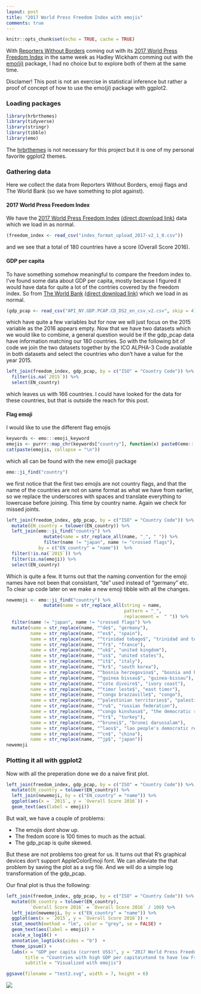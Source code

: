 ```yaml
---
layout: post
title: "2017 World Press Freedom Index with emojis"
comments: true
---
```


```r
knitr::opts_chunk$set(echo = TRUE, cache = TRUE)
```

With [Reporters Without Borders](https://rsf.org/en) coming out with its [2017 World Press Freedom Index](https://rsf.org/en/ranking/2017) in the same week as Hadley Wickham comming out with the [emo(ji)](https://github.com/hadley/emo) package, I had no choice but to explore both of them at the same time.  

Disclamer! This post is not an exercise in statistical inference but rather a proof of concept of how to use the emo(ji) package with ggplot2.   

### Loading packages

```r
library(hrbrthemes)
library(tidyverse)
library(stringr)
library(tibble)
library(emo)
```

The [hrbrthemes](https://github.com/hrbrmstr/hrbrthemes) is not necessary for this project but it is one of my personal favorite ggplot2 themes.  

### Gathering data

Here we collect the data from Reporters Without Borders, emoji flags and The World Bank (so we have something to plot against).  

#### 2017 World Press Freedom Index

We have the [2017 World Press Freedom Index](https://rsf.org/en/ranking/2017) [(direct download link)](https://rsf.org/sites/default/files/index_format_upload_2017-v2_1_0.csv) data which we load in as normal.  

```r
(freedom_index <- read_csv("index_format_upload_2017-v2_1_0.csv"))
```

and we see that a total of 180 countries have a score (Overall Score 2016).  

#### GDP per capita

To have something somehow meaningful to compare the freedom index to. I've found some data about GDP per capita, mostly because I figured it would have data for quite a lot of the contries covered by the freedom index. So from [The World Bank](http://data.worldbank.org/indicator/NY.GDP.PCAP.CD) [(direct download link)](http://api.worldbank.org/v2/en/indicator/NY.GDP.PCAP.CD?downloadformat=csv)
which we load in as normal.  

```r
(gdp_pcap <- read_csv("API_NY.GDP.PCAP.CD_DS2_en_csv_v2.csv", skip = 4))
```

which have quite a few variables but for now we will just focus on the 2015 variable as the 2016 appears empty. Now that we have two datasets which we would like to combine, a general question would be if the gdp_pcap data have information matching our 180 countries. So with the following bit of code we join the two datasets together by the ICO ALPHA-3 Code avaliable in both datasets and select the countries who don't have a value for the year 2015.  

```r
left_join(freedom_index, gdp_pcap, by = c("ISO" = "Country Code")) %>% 
  filter(is.na(`2015`)) %>% 
  select(EN_country)
```

which leaves us with 166 countries. I could have looked for the data for these countries, but that is outside the reach for this post.  

#### Flag emoji

I would like to use the different flag emojis

```r
keywords <- emo:::emoji_keyword
emojis <- purrr::map_chr(keywords["country"], function(x) paste0(emo:::emoji_name[x], collapse = ""))
cat(paste(emojis, collapse = "\n"))
```

which all can be found with the new emo(ji) package

```r
emo::ji_find("country")
```

we first notice that the first two emojis are not country flags, and that the name of the countries are not on same format as what we have from earlier, so we replace the underscores with spaces and translate everything to lowercase before joining. This time by country name. Again we check for missed joints.  

```r
left_join(freedom_index, gdp_pcap, by = c("ISO" = "Country Code")) %>% 
  mutate(EN_country = tolower(EN_country)) %>% 
  left_join(emo::ji_find("country") %>% 
              mutate(name = str_replace_all(name, "_", " ")) %>% 
              filter(name != "japan", name != "crossed flags"), 
            by = c("EN_country" = "name"))  %>% 
  filter(!is.na(`2015`)) %>% 
  filter(is.na(emoji)) %>% 
  select(EN_country)
```

Which is quite a few. It turns out that the naming convention for the emoji names have not been that consistant, "de" used instead of "germany" etc. To clear up code later on we make a new emoji tibble with all the changes.  

```r
newemoji <- emo::ji_find("country") %>% 
              mutate(name = str_replace_all(string = name,
                                            pattern = "_",
                                            replacement =  " ")) %>% 
  filter(name != "japan", name != "crossed flags") %>% 
  mutate(name = str_replace(name, "^de$", "germany"),
         name = str_replace(name, "^es$", "spain"),
         name = str_replace(name, "^trinidad tobago$", "trinidad and tobago"),
         name = str_replace(name, "^fr$", "france"),
         name = str_replace(name, "^uk$", "united kingdom"),
         name = str_replace(name, "^us$", "united states"),
         name = str_replace(name, "^it$", "italy"),
         name = str_replace(name, "^kr$", "south korea"),
         name = str_replace(name, "^bosnia herzegovina$", "bosnia and herzegovina"),
         name = str_replace(name, "^guinea bissau$", "guinea-bissau"),
         name = str_replace(name, "^cote divoire$", "ivory coast"),
         name = str_replace(name, "^timor leste$", "east timor"),
         name = str_replace(name, "^congo brazzaville$", "congo"),
         name = str_replace(name, "^palestinian territories$", "palestine"),
         name = str_replace(name, "^ru$", "russian federation"),
         name = str_replace(name, "^congo kinshasa$", "the democratic republic of the congo"),
         name = str_replace(name, "^tr$", "turkey"),
         name = str_replace(name, "^brunei$", "brunei darussalam"),
         name = str_replace(name, "^laos$", "lao people's democratic republic"),
         name = str_replace(name, "^cn$", "china"),
         name = str_replace(name, "^jp$", "japan"))
newemoji
```

### Plotting it all with ggplot2

Now with all the preperation done we do a naive first plot. 

```r
left_join(freedom_index, gdp_pcap, by = c("ISO" = "Country Code")) %>% 
  mutate(EN_country = tolower(EN_country)) %>% 
  left_join(newemoji, by = c("EN_country" = "name")) %>% 
  ggplot(aes(x = `2015`, y = `Overall Score 2016`)) +
  geom_text(aes(label = emoji))
```

But wait, we have a couple of problems:

- The emojis dont show up. 
- The fredom score is 100 times to much as the actual.
- The gdp_pcap is quite skewed.  

But these are not problems too great for us. It turns out that R's graphical devices don't support AppleColorEmoji font. We can alleviate the that problem by saving the plot as a svg file. And we will do a simple log transformation of the gdp_pcap.  

Our final plot is thus the following:

```r
left_join(freedom_index, gdp_pcap, by = c("ISO" = "Country Code")) %>% 
  mutate(EN_country = tolower(EN_country),
         `Overall Score 2016` = `Overall Score 2016` / 100) %>% 
  left_join(newemoji, by = c("EN_country" = "name")) %>% 
  ggplot(aes(x = `2015`, y = `Overall Score 2016`)) +
  stat_smooth(method = "lm", color = "grey", se = FALSE) +
  geom_text(aes(label = emoji)) +
  scale_x_log10() +
  annotation_logticks(sides = "b")  +
  theme_ipsum() +
  labs(x = "GDP per capita (current US$)", y = "2017 World Press Freedom Index",
       title = "Countries with high GDP per capita\ntend to have low Freedom Index",
       subtitle = "Visualized with emojis")

ggsave(filename = "test2.svg", width = 7, height = 6)
```

![](test2.svg)

